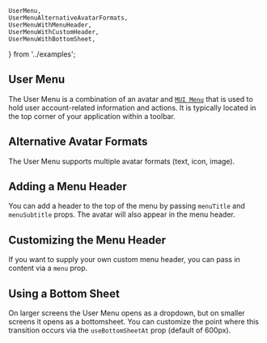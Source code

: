     UserMenu,
    UserMenuAlternativeAvatarFormats,
    UserMenuWithMenuHeader,
    UserMenuWithCustomHeader,
    UserMenuWithBottomSheet,
} from '../examples';

## User Menu

The User Menu is a combination of an avatar and [`MUI Menu`](https://mui.com/api/menu/) that is used to hold user account-related information and actions. It is typically located in the top corner of your application within a toolbar.

<UserMenu />

## Alternative Avatar Formats

The User Menu supports multiple avatar formats (text, icon, image).

<UserMenuAlternativeAvatarFormats />

## Adding a Menu Header

You can add a header to the top of the menu by passing `menuTitle` and `menuSubtitle` props. The avatar will also appear in the menu header.

<UserMenuWithMenuHeader />

## Customizing the Menu Header

If you want to supply your own custom menu header, you can pass in content via a `menu` prop.

<UserMenuWithCustomHeader />

## Using a Bottom Sheet

On larger screens the User Menu opens as a dropdown, but on smaller screens it opens as a bottomsheet. You can customize the point where this transition occurs via the `useBottomSheetAt` prop (default of 600px).

<UserMenuWithBottomSheet />
